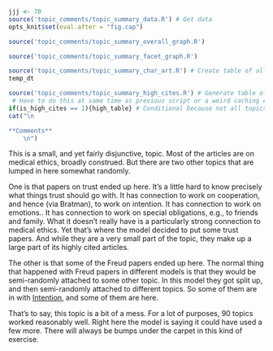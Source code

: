 ```r
jjj <- 70
source('topic_comments/topic_summary_data.R') # Get data
opts_knit$set(eval.after = "fig.cap")
```

```r
source('topic_comments/topic_summary_overall_graph.R')
```

```r
source('topic_comments/topic_summary_facet_graph.R')
```

```r
source('topic_comments/topic_summary_char_art.R') # Create table of all articles in topic
temp_dt
```

```r
source('topic_comments/topic_summary_high_cites.R') # Generate table of highly cited articles. 
 # Have to do this at same time as previous script or a weird caching error occurs.
if(is_high_cites == 1){high_table} # Conditional because not all topics have high cites
cat("\n

**Comments**
	\n")
```

This is a small, and yet fairly disjunctive, topic. Most of the articles are on medical ethics, broadly construed. But there are two other topics that are lumped in here somewhat randomly.

One is that papers on trust ended up here. It's a little hard to know precisely what things trust should go with. It has connection to work on cooperation, and hence (via Bratman), to work on intention.  It has connection to work on emotions.. It has connection to work on special obligations, e.g., to friends and family. What it doesn't really have is a particularly strong connection to medical ethics. Yet that's where the model decided to put some trust papers. And while they are a very small part of the topic, they make up a large part of its highly cited articles.

The other is that some of the Freud papers ended up here. The normal thing that happened with Freud papers in different models is that they would be semi-randomly attached to some other topic. In this model they got split up, and then semi-randomly attached to different topics. So some of them are in with [Intention](#topic48), and some of them are here.

That's to say, this topic is a bit of a mess. For a lot of purposes, 90 topics worked reasonably well. Right here the model is saying it could have used a few more. There will always be bumps under the carpet in this kind of exercise.

